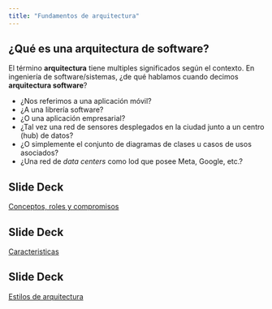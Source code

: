 ```yaml
---
title: "Fundamentos de arquitectura"
---
```


## ¿Qué es una arquitectura de software?


El término **arquitectura** tiene multiples significados según el contexto. En ingeniería de software/sistemas, ¿de qué hablamos cuando decimos **arquitectura software**? 

- ¿Nos referimos a una aplicación móvil?
- ¿A una librería software?
- ¿O una aplicación empresarial?
- ¿Tal vez una red de sensores desplegados en la ciudad junto a un centro (hub) de datos?
- ¿O simplemente el conjunto de diagramas de clases u casos de usos asociados?
- ¿Una red de *data centers* como lod que posee Meta, Google, etc.?


::: {.callout-tip icon=false}
## **Slide Deck** 

::: slides
[Conceptos, roles y compromisos](01-arquitectura-conceptos.qmd)
:::

:::



::: {.callout-tip icon=false}
## **Slide Deck** 

::: slides
[Caracteristicas](https://cgranell.github.io/ei1039/slides/TE2_caracteristicas_arquitectura.html)
:::

:::


::: {.callout-tip icon=false}
## **Slide Deck** 

::: slides
[Estilos de arquitectura](https://cgranell.github.io/ei1039/slides/TE2_estilos_arquitectura.html)
:::

:::

